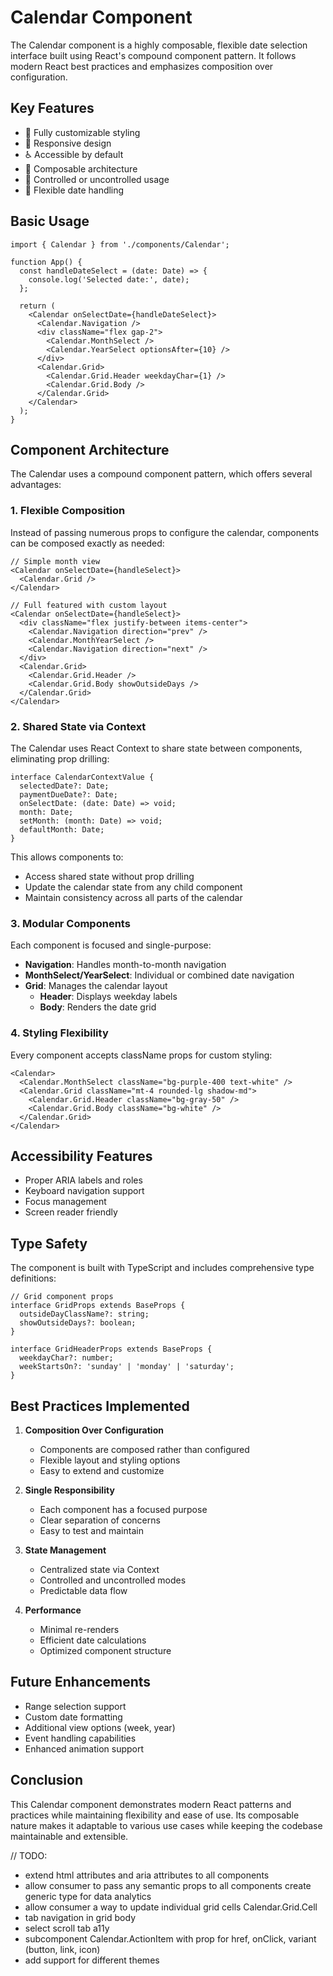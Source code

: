 # Calendar Component

The Calendar component is a highly composable, flexible date selection interface built using React's compound component pattern. It follows modern React best practices and emphasizes composition over configuration.

## Key Features

- 🎨 Fully customizable styling
- 📱 Responsive design
- ♿️ Accessible by default
- 🧩 Composable architecture
- 🔄 Controlled or uncontrolled usage
- 📅 Flexible date handling

## Basic Usage

```tsx
import { Calendar } from './components/Calendar';

function App() {
  const handleDateSelect = (date: Date) => {
    console.log('Selected date:', date);
  };

  return (
    <Calendar onSelectDate={handleDateSelect}>
      <Calendar.Navigation />
      <div className="flex gap-2">
        <Calendar.MonthSelect />
        <Calendar.YearSelect optionsAfter={10} />
      </div>
      <Calendar.Grid>
        <Calendar.Grid.Header weekdayChar={1} />
        <Calendar.Grid.Body />
      </Calendar.Grid>
    </Calendar>
  );
}
```

## Component Architecture

The Calendar uses a compound component pattern, which offers several advantages:

### 1. Flexible Composition

Instead of passing numerous props to configure the calendar, components can be composed exactly as needed:

```tsx
// Simple month view
<Calendar onSelectDate={handleSelect}>
  <Calendar.Grid />
</Calendar>

// Full featured with custom layout
<Calendar onSelectDate={handleSelect}>
  <div className="flex justify-between items-center">
    <Calendar.Navigation direction="prev" />
    <Calendar.MonthYearSelect />
    <Calendar.Navigation direction="next" />
  </div>
  <Calendar.Grid>
    <Calendar.Grid.Header />
    <Calendar.Grid.Body showOutsideDays />
  </Calendar.Grid>
</Calendar>
```

### 2. Shared State via Context

The Calendar uses React Context to share state between components, eliminating prop drilling:

```tsx
interface CalendarContextValue {
  selectedDate?: Date;
  paymentDueDate?: Date;
  onSelectDate: (date: Date) => void;
  month: Date;
  setMonth: (month: Date) => void;
  defaultMonth: Date;
}
```

This allows components to:
- Access shared state without prop drilling
- Update the calendar state from any child component
- Maintain consistency across all parts of the calendar

### 3. Modular Components

Each component is focused and single-purpose:

- **Navigation**: Handles month-to-month navigation
- **MonthSelect/YearSelect**: Individual or combined date navigation
- **Grid**: Manages the calendar layout
  - **Header**: Displays weekday labels
  - **Body**: Renders the date grid

### 4. Styling Flexibility

Every component accepts className props for custom styling:

```tsx
<Calendar>
  <Calendar.MonthSelect className="bg-purple-400 text-white" />
  <Calendar.Grid className="mt-4 rounded-lg shadow-md">
    <Calendar.Grid.Header className="bg-gray-50" />
    <Calendar.Grid.Body className="bg-white" />
  </Calendar.Grid>
</Calendar>
```
## Accessibility Features

- Proper ARIA labels and roles
- Keyboard navigation support
- Focus management
- Screen reader friendly

## Type Safety

The component is built with TypeScript and includes comprehensive type definitions:

```tsx
// Grid component props
interface GridProps extends BaseProps {
  outsideDayClassName?: string;
  showOutsideDays?: boolean;
}

interface GridHeaderProps extends BaseProps {
  weekdayChar?: number;
  weekStartsOn?: 'sunday' | 'monday' | 'saturday';
}
```

## Best Practices Implemented

1. **Composition Over Configuration**
   - Components are composed rather than configured
   - Flexible layout and styling options
   - Easy to extend and customize

2. **Single Responsibility**
   - Each component has a focused purpose
   - Clear separation of concerns
   - Easy to test and maintain

3. **State Management**
   - Centralized state via Context
   - Controlled and uncontrolled modes
   - Predictable data flow

4. **Performance**
   - Minimal re-renders
   - Efficient date calculations
   - Optimized component structure

## Future Enhancements

- Range selection support
- Custom date formatting
- Additional view options (week, year)
- Event handling capabilities
- Enhanced animation support

## Conclusion

This Calendar component demonstrates modern React patterns and practices while maintaining flexibility and ease of use. Its composable nature makes it adaptable to various use cases while keeping the codebase maintainable and extensible. 

// TODO:
- extend html attributes and aria attributes to all components
- allow consumer to pass any semantic props to all components
create generic type for data analytics
- allow consumer a way to update individual grid cells Calendar.Grid.Cell
- tab navigation in grid body
- select scroll tab a11y
- subcomponent Calendar.ActionItem with prop for href, onClick, variant (button, link, icon) 
- add support for different themes



